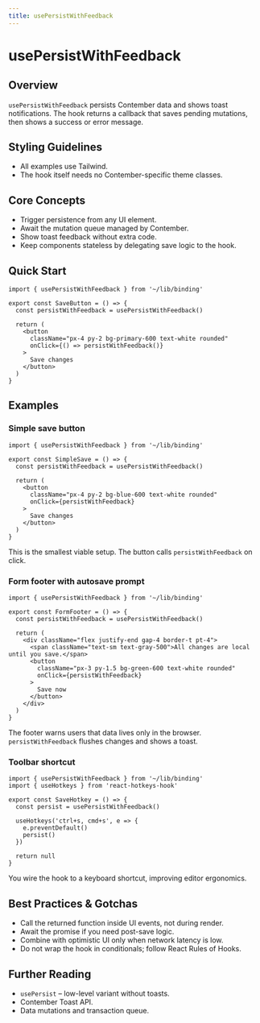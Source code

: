 ```yaml
---
title: usePersistWithFeedback
---
```


<!-- Edited by human: false -->
<!-- Examples count: 1 -->
<!-- Source examples: 1 -->
<!-- Playground examples: 0 -->
<!-- External examples: 0 -->
<!-- Import examples: 5 -->

# usePersistWithFeedback

## Overview
`usePersistWithFeedback` persists Contember data and shows toast notifications.
The hook returns a callback that saves pending mutations, then shows a success or error message.

## Styling Guidelines
* All examples use Tailwind.
* The hook itself needs no Contember-specific theme classes.

## Core Concepts
* Trigger persistence from any UI element.
* Await the mutation queue managed by Contember.
* Show toast feedback without extra code.
* Keep components stateless by delegating save logic to the hook.

## Quick Start
```tsx
import { usePersistWithFeedback } from '~/lib/binding'

export const SaveButton = () => {
  const persistWithFeedback = usePersistWithFeedback()

  return (
    <button
      className="px-4 py-2 bg-primary-600 text-white rounded"
      onClick={() => persistWithFeedback()}
    >
      Save changes
    </button>
  )
}
```

## Examples

### Simple save button
```tsx
import { usePersistWithFeedback } from '~/lib/binding'

export const SimpleSave = () => {
  const persistWithFeedback = usePersistWithFeedback()

  return (
    <button
      className="px-4 py-2 bg-blue-600 text-white rounded"
      onClick={persistWithFeedback}
    >
      Save changes
    </button>
  )
}
```
This is the smallest viable setup. The button calls `persistWithFeedback` on click.

### Form footer with autosave prompt
```tsx
import { usePersistWithFeedback } from '~/lib/binding'

export const FormFooter = () => {
  const persistWithFeedback = usePersistWithFeedback()

  return (
    <div className="flex justify-end gap-4 border-t pt-4">
      <span className="text-sm text-gray-500">All changes are local until you save.</span>
      <button
        className="px-3 py-1.5 bg-green-600 text-white rounded"
        onClick={persistWithFeedback}
      >
        Save now
      </button>
    </div>
  )
}
```
The footer warns users that data lives only in the browser.
`persistWithFeedback` flushes changes and shows a toast.

### Toolbar shortcut
```tsx
import { usePersistWithFeedback } from '~/lib/binding'
import { useHotkeys } from 'react-hotkeys-hook'

export const SaveHotkey = () => {
  const persist = usePersistWithFeedback()

  useHotkeys('ctrl+s, cmd+s', e => {
    e.preventDefault()
    persist()
  })

  return null
}
```
You wire the hook to a keyboard shortcut, improving editor ergonomics.

## Best Practices & Gotchas
* Call the returned function inside UI events, not during render.
* Await the promise if you need post-save logic.
* Combine with optimistic UI only when network latency is low.
* Do not wrap the hook in conditionals; follow React Rules of Hooks.

## Further Reading
* `usePersist` – low-level variant without toasts.
* Contember Toast API.
* Data mutations and transaction queue.

<!-- End of Generated Documentation -->
